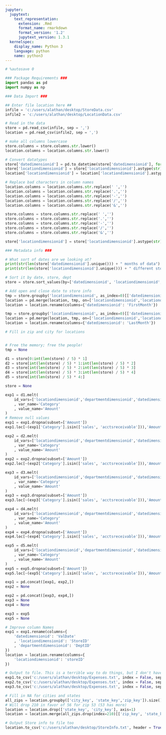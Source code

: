 ```yaml
---
jupyter:
  jupytext:
    text_representation:
      extension: .Rmd
      format_name: rmarkdown
      format_version: '1.2'
      jupytext_version: 1.3.1
  kernelspec:
    display_name: Python 3
    language: python
    name: python3
---
```


```python
# %autosave 0

### Package Requirements ###
import pandas as pd
import numpy as np
```

```python
### Data Import ###

## Enter file location here ##
infile = 'c:/users/alathan/desktop/StoreData.csv'
infile2 = 'c:/users/alathan/desktop/LocationData.csv'

# Read in the data
store = pd.read_csv(infile, sep = ',')
location = pd.read_csv(infile2, sep = ',')

# make all columns lowercase
store.columns = store.columns.str.lower()
location.columns = location.columns.str.lower()

# Convert datatypes
store['datedimensionid'] = pd.to_datetime(store['datedimensionid'], format='%Y%m')
store['locationdimensionid'] = store['locationdimensionid'].astype(str)
location['locationdimensionid'] = location['locationdimensionid'].astype(str)

# Replace bad characters in column names
location.columns = location.columns.str.replace(' ','')
location.columns = location.columns.str.replace('.','')
location.columns = location.columns.str.replace('-','')
location.columns = location.columns.str.replace('/','')
location.columns = location.columns.str.replace('&','')

store.columns = store.columns.str.replace(' ','')
store.columns = store.columns.str.replace('.','')
store.columns = store.columns.str.replace('-','')
store.columns = store.columns.str.replace('/','')
store.columns = store.columns.str.replace('&','')

store['locationdimensionid'] = store['locationdimensionid'].astype(str)
```

```python
### Metadata info ###

# What sort of dates are we looking at?
print(str(len(store['datedimensionid'].unique())) + " months of data")
print(str(len(store['locationdimensionid'].unique())) + " different stores")

# Sort it by date, store, dept
store = store.sort_values(by=['datedimensionid', 'locationdimensionid', 'departmentdimensionid'])#, ascending=1)

# Add open and close date to store info
tmp = store.groupby('locationdimensionid', as_index=0)[['datedimensionid']].min()
location = pd.merge(location, tmp, on=['locationdimensionid','locationdimensionid'])
location = location.rename(columns={'datedimensionid': 'FirstMonth'})

tmp = store.groupby('locationdimensionid', as_index=0)[['datedimensionid']].max()
location = pd.merge(location, tmp, on=['locationdimensionid','locationdimensionid'])
location = location.rename(columns={'datedimensionid': 'LastMonth'})

# Fill in zip and city for locations


# Free the memory; free the people!
tmp = None

```

```python
d1 = store[0:int(len(store) / 5) * 1]
d2 = store[int(len(store) / 5) * 1:int(len(store) / 5) * 2]
d3 = store[int(len(store) / 5) * 2:int(len(store) / 5) * 3]
d4 = store[int(len(store) / 5) * 3:int(len(store) / 5) * 4]
d5 = store[int(len(store) / 5) * 4:]

store = None
```

```python
exp1 = d1.melt(
    id_vars=['locationdimensionid','departmentdimensionid','datedimensionid']
    , var_name='Category'
    , value_name='Amount'
)
# Remove null values
exp1 = exp1.dropna(subset=['Amount'])
exp1.loc[~(exp1['Category'].isin(['sales', 'acctsreceivable'])),'Amount'] *= -1

exp2 = d2.melt(
    id_vars=['locationdimensionid','departmentdimensionid','datedimensionid']
    , var_name='Category'
    , value_name='Amount'
)
exp2 = exp2.dropna(subset=['Amount'])
exp2.loc[~(exp2['Category'].isin(['sales', 'acctsreceivable'])),'Amount'] *= -1

exp3 = d3.melt(
    id_vars=['locationdimensionid','departmentdimensionid','datedimensionid']
    , var_name='Category'
    , value_name='Amount'
)
exp3 = exp3.dropna(subset=['Amount'])
exp3.loc[~(exp3['Category'].isin(['sales', 'acctsreceivable'])),'Amount'] *= -1

exp4 = d4.melt(
    id_vars=['locationdimensionid','departmentdimensionid','datedimensionid']
    , var_name='Category'
    , value_name='Amount'
)
exp4 = exp4.dropna(subset=['Amount'])
exp4.loc[~(exp4['Category'].isin(['sales', 'acctsreceivable'])),'Amount'] *= -1

exp5 = d5.melt(
    id_vars=['locationdimensionid','departmentdimensionid','datedimensionid']
    , var_name='Category'
    , value_name='Amount'
)
exp5 = exp5.dropna(subset=['Amount'])
exp5.loc[~(exp5['Category'].isin(['sales', 'acctsreceivable'])),'Amount'] *= -1
```

```python
exp1 = pd.concat([exp1, exp2,])
exp2 = None
```

```python
exp2 = pd.concat([exp3, exp4,])
exp3 = None
exp4 = None
```

```python
exp3 = exp5
exp5 = None
```

```python
# Improve column Names
exp1 = exp1.rename(columns={
    'datedimensionid': 'ValDate'
    , 'locationdimensionid': 'StoreID'
    , 'departmentdimensionid': 'DeptID'
})
location = location.rename(columns={
    'locationdimensionid': 'storeID'
})

# Output to file. This is a terrible way to do things, but I don't have enough memory so 
exp1.to_csv('c:/users/alathan/desktop/Expenses.txt', index = False, sep = '\t')
exp2.to_csv('c:/users/alathan/desktop/Expenses.txt', index = False, sep = '\t', mode = 'a', header = 0)
exp3.to_csv('c:/users/alathan/desktop/Expenses.txt', index = False, sep = '\t', mode = 'a', header = 0)
```

```python
# Fill in NA for cities and states
all_zips = location.groupby(['city_key', 'state_key','zip_key']).size().reset_index().drop(columns=[0])
# Will drop 210 in favor of 56 for zip 53 (53 has more)
location = location.drop(['state_key', 'city_key'], axis=1)
location = location.merge(all_zips.drop(index=210)[['zip_key', 'state_key', 'city_key']])

# Output Store info to file too
location.to_csv('c:/users/alathan/desktop/StoreInfo.txt', header = True, index = False, sep='\t')
```
